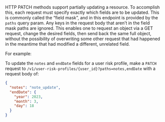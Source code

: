 HTTP PATCH methods support partially updating a resource. To accomplish this, each request must specify exactly which
fields are to be updated. This is commonly called the "field mask", and in this endpoint is provided by the `paths` query
param. Any keys in the request body that aren't in the field mask paths are ignored. This enables one to request an
object via a GET request, change the desired fields, then send back the same full object, without the possibility of
overwriting some other request that had happened in the meantime that had modified a different, unrelated field.

For example:

To update the `notes` and `endDate` fields for a user risk profile, make a `PATCH` request to
`/v1/user-risk-profiles/{user_id}?paths=notes,endDate` with a request body of:

```json
{
  "notes": "note_update",
  "endDate": {
    "year": 2023,
    "month": 3,
    "day": 18
  }
}
```
